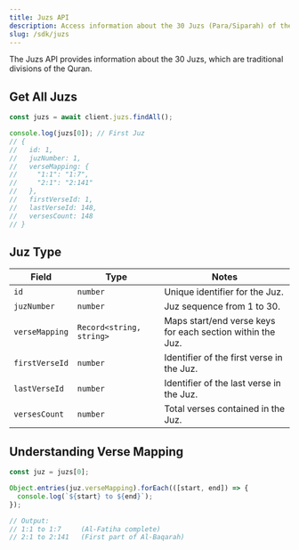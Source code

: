 ```yaml
---
title: Juzs API
description: Access information about the 30 Juzs (Para/Siparah) of the Quran.
slug: /sdk/juzs
---
```


The Juzs API provides information about the 30 Juzs, which are traditional divisions of the Quran.

## Get All Juzs

```ts
const juzs = await client.juzs.findAll();

console.log(juzs[0]); // First Juz
// {
//   id: 1,
//   juzNumber: 1,
//   verseMapping: {
//     "1:1": "1:7",
//     "2:1": "2:141"
//   },
//   firstVerseId: 1,
//   lastVerseId: 148,
//   versesCount: 148
// }
```

## Juz Type

| Field | Type | Notes |
| --- | --- | --- |
| `id` | `number` | Unique identifier for the Juz. |
| `juzNumber` | `number` | Juz sequence from 1 to 30. |
| `verseMapping` | `Record<string, string>` | Maps start/end verse keys for each section within the Juz. |
| `firstVerseId` | `number` | Identifier of the first verse in the Juz. |
| `lastVerseId` | `number` | Identifier of the last verse in the Juz. |
| `versesCount` | `number` | Total verses contained in the Juz. |

## Understanding Verse Mapping

```ts
const juz = juzs[0];

Object.entries(juz.verseMapping).forEach(([start, end]) => {
  console.log(`${start} to ${end}`);
});

// Output:
// 1:1 to 1:7     (Al-Fatiha complete)
// 2:1 to 2:141   (First part of Al-Baqarah)
```
